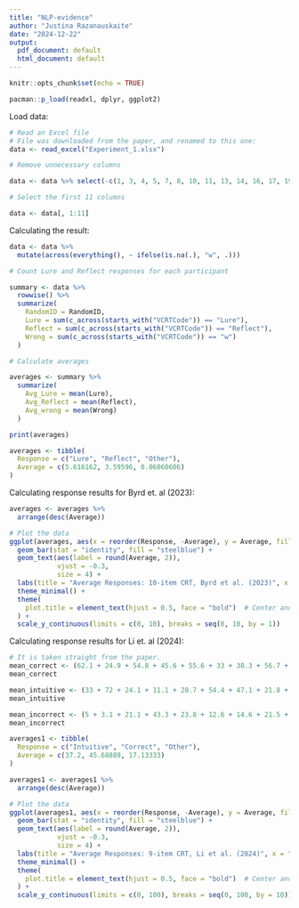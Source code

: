 ```yaml
---
title: "NLP-evidence"
author: "Justina Razanauskaite"
date: "2024-12-22"
output:
  pdf_document: default
  html_document: default
---
```


```r
knitr::opts_chunk$set(echo = TRUE)

pacman::p_load(readxl, dplyr, ggplot2)
```

Load data:

```r
# Read an Excel file
# File was downloaded from the paper, and renamed to this one:
data <- read_excel("Experiment_1.xlsx")
```


```r
# Remove unnecessary columns

data <- data %>% select(-c(1, 3, 4, 5, 7, 8, 10, 11, 13, 14, 16, 17, 19, 20, 22, 23, 25, 26, 28, 29, 31, 32, 34, 35))

# Select the first 11 columns

data <- data[, 1:11]

```

Calculating the result:

```r
data <- data %>%
  mutate(across(everything(), ~ ifelse(is.na(.), "w", .)))

# Count Lure and Reflect responses for each participant

summary <- data %>%
  rowwise() %>%
  summarize(
    RandomID = RandomID,
    Lure = sum(c_across(starts_with("VCRTCode")) == "Lure"),
    Reflect = sum(c_across(starts_with("VCRTCode")) == "Reflect"),
    Wrong = sum(c_across(starts_with("VCRTCode")) == "w")
  )

# Calculate averages

averages <- summary %>%
  summarize(
    Avg_Lure = mean(Lure),
    Avg_Reflect = mean(Reflect),
    Avg_wrong = mean(Wrong)
  )

print(averages)

averages <- tibble(
  Response = c("Lure", "Reflect", "Other"),
  Average = c(5.616162, 3.59596, 0.06060606)
)
```

Calculating response results for Byrd et. al (2023):

```r
averages <- averages %>%
  arrange(desc(Average))

# Plot the data
ggplot(averages, aes(x = reorder(Response, -Average), y = Average, fill = Response)) +
  geom_bar(stat = "identity", fill = "steelblue") +
  geom_text(aes(label = round(Average, 2)),   
            vjust = -0.3,                   
            size = 4) +
  labs(title = "Average Responses: 10-item CRT, Byrd et al. (2023)", x = "Response", y = "Average") +
  theme_minimal() +
  theme(
    plot.title = element_text(hjust = 0.5, face = "bold")  # Center and bold title
  ) +
  scale_y_continuous(limits = c(0, 10), breaks = seq(0, 10, by = 1))
```

Calculating response results for Li et. al (2024):

```r
# It is taken straight from the paper.
mean_correct <- (62.1 + 24.9 + 54.8 + 45.6 + 55.6 + 33 + 38.3 + 56.7 + 40.2) / 9 # 45.6
mean_correct

mean_intuitive <- (33 + 72 + 24.1 + 11.1 + 20.7 + 54.4 + 47.1 + 21.8 + 50.6) / 9 # 37.2
mean_intuitive

mean_incorrect <- (5 + 3.1 + 21.1 + 43.3 + 23.8 + 12.6 + 14.6 + 21.5 + 9.2) / 9 # 17.13
mean_incorrect

averages1 <- tibble(
  Response = c("Intuitive", "Correct", "Other"),
  Average = c(37.2, 45.68889, 17.13333)
)

averages1 <- averages1 %>%
  arrange(desc(Average))

# Plot the data
ggplot(averages1, aes(x = reorder(Response, -Average), y = Average, fill = Response)) +
  geom_bar(stat = "identity", fill = "steelblue") +
  geom_text(aes(label = round(Average, 2)),   
            vjust = -0.3,                   
            size = 4) +
  labs(title = "Average Responses: 9-item CRT, Li et al. (2024)", x = "Response", y = "Average (%)") +
  theme_minimal() +
  theme(
    plot.title = element_text(hjust = 0.5, face = "bold")  # Center and bold title
  ) +
  scale_y_continuous(limits = c(0, 100), breaks = seq(0, 100, by = 10))
```

